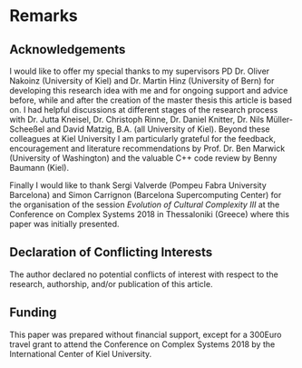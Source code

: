 # Remarks

## Acknowledgements

I would like to offer my special thanks to my supervisors PD Dr. Oliver Nakoinz (University of Kiel) and Dr. Martin Hinz (University of Bern) for developing this research idea with me and for ongoing support and advice before, while and after the creation of the master thesis this article is based on. I had helpful discussions at different stages of the research process with Dr. Jutta Kneisel, Dr. Christoph Rinne, Dr. Daniel Knitter, Dr. Nils Müller-Scheeßel and David Matzig, B.A. (all University of Kiel). Beyond these colleagues at Kiel University I am particularly grateful for the feedback, encouragement and literature recommendations by Prof. Dr. Ben Marwick (University of Washington) and the valuable C++ code review by Benny Baumann (Kiel).

Finally I would like to thank Sergi Valverde (Pompeu Fabra University Barcelona) and Simon Carrignon (Barcelona Supercomputing Center) for the organisation of the session *Evolution of Cultural Complexity III* at the Conference on Complex Systems 2018 in Thessaloniki (Greece) where this paper was initially presented. 

## Declaration of Conflicting Interests

The author declared no potential conflicts of interest with respect to the research, authorship, and/or publication of this article.

## Funding

This paper was prepared without financial support, except for a 300Euro travel grant to attend the Conference on Complex Systems 2018 by the International Center of Kiel University.

